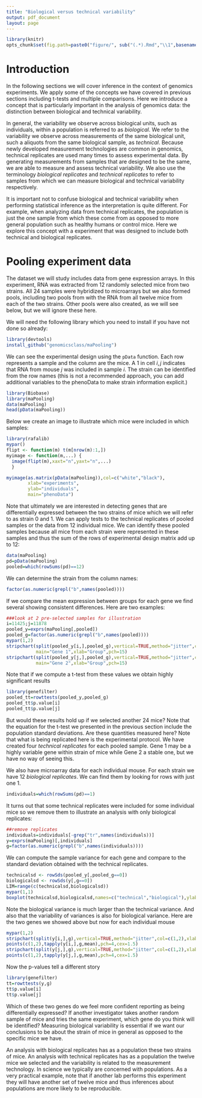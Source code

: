 ```yaml
---
title: "Biological versus technical variability"
output: pdf_document
layout: page
---
```


```r
library(knitr)
opts_chunk$set(fig.path=paste0("figure/", sub("(.*).Rmd","\\1",basename(knitr:::knit_concord$get('infile'))), "-"))
```


# Introduction

In the following sections we will cover inference in the context of genomics experiments. We apply some of the concepts we have covered in previous sections including t-tests and multiple comparisons. Here we introduce a concept that is particularly important in the analysis of genomics data: the distinction between biological and technical variability. 
 
In general, the variability we observe across biological units, such as individuals, within a population is referred to as _biological_. We refer to the variability we observe across measurements of the same biological unit, such a aliquots from the same biological sample, as _technical_. Because newly developed measurement technologies are common in genomics, technical replicates are used many times to assess experimental data. By generating measurements from samples that are designed to be the same, we are able to measure and assess technical variability. We also use the terminology _biological replicates_ and _technical replicates_ to refer to samples from which we can measure biological and technical variability respectively.

It is important not to confuse biological and technical variability when performing statistical inference as the interpretation is quite different. For example, when analyzing data from technical replicates, the population is just the one sample from which these come from as opposed to more general population such as healthy humans or control mice. Here we explore this concept with a experiment that was designed to include both technical and biological replicates.


# Pooling experiment data

The dataset we will study includes data from gene expression arrays. In this experiment, RNA was extracted from 12 randomly selected mice from two strains. All 24 samples were hybridized to microarrays but we also formed pools, including two pools from with the RNA from all twelve mice from each of the two strains. Other pools were also created, as we will see below, but we will ignore these here.

We will need the following library which you need to install if you have not done so already:
```r
library(devtools)
install_github("genomicsclass/maPooling")
```

 We can see the experimental design using the `pData` function. Each row represents a sample and the column are the mice. A 1 in cell $i,j$ indicates that RNA from mouse $j$ was included in sample $i$. The strain can be identified from the row names (this is not a recommended approach, you can add additional variables to the phenoData to make strain information explicit.)
 
```r
library(Biobase)
library(maPooling)
data(maPooling)
head(pData(maPooling))
```

Below we create an image to illustrate which mice were included in which samples:
```r
library(rafalib)
mypar()
flipt <- function(m) t(m[nrow(m):1,])
myimage <- function(m,...) {
  image(flipt(m),xaxt="n",yaxt="n",...)
  }

myimage(as.matrix(pData(maPooling)),col=c("white","black"),
        xlab="experiments",
        ylab="individuals",
        main="phenoData")
```

Note that ultimately we are interested in detecting genes that are differentially expressed between the two strains of mice which we will refer to as strain 0 and 1. We can apply tests to the technical replicates of  pooled samples or the data from 12 individual mice. We can identify these pooled samples because all mice from each strain were represented in these samples and thus the sum of the rows of experimental design matrix add up to 12:
```r
data(maPooling)
pd=pData(maPooling)
pooled=which(rowSums(pd)==12)
```

We can determine the strain from the column names:
```r
factor(as.numeric(grepl("b",names(pooled))))
```

If we compare the mean expression between groups for each gene we find several showing consistent differences. Here are two examples: 

```r
###look at 2 pre-selected samples for illustration
i=11425;j=11878
pooled_y=exprs(maPooling[,pooled])
pooled_g=factor(as.numeric(grepl("b",names(pooled))))
mypar(1,2)
stripchart(split(pooled_y[i,],pooled_g),vertical=TRUE,method="jitter",col=c(1,2),
           main="Gene 1",xlab="Group",pch=15)
stripchart(split(pooled_y[j,],pooled_g),vertical=TRUE,method="jitter",col=c(1,2),
           main="Gene 2",xlab="Group",pch=15)
```

Note that if we compute a t-test from these values we obtain highly significant results
```r
library(genefilter)
pooled_tt=rowttests(pooled_y,pooled_g)
pooled_tt$p.value[i]
pooled_tt$p.value[j]
```
But would these results hold up if we selected another 24 mice? Note that the equation for the t-test we presented in the previous section include the population standard deviations. Are these quantities measured here? Note that what is being replicated here is the experimental protocol. We have created four _technical replicates_ for each pooled sample. Gene 1 may be a highly variable gene within strain of mice while  Gene 2 a stable one, but we have no way of seeing this. 

We also have microarray data for each individual mouse. For each strain we have 12 _biological replicates_. We can find them by looking for rows with just one 1.

```r
individuals=which(rowSums(pd)==1)
```
It turns out that some technical replicates were included for some individual mice so we remove them to illustrate an analysis with only biological replicates:

```r
##remove replicates
individuals=individuals[-grep("tr",names(individuals))]
y=exprs(maPooling)[,individuals]
g=factor(as.numeric(grepl("b",names(individuals))))
```

We can compute the sample variance for each gene and compare to the standard deviation obtained with the technical replicates.
```r
technicalsd <- rowSds(pooled_y[,pooled_g==0])
biologicalsd <- rowSds(y[,g==0])
LIM=range(c(technicalsd,biologicalsd))
mypar(1,1)
boxplot(technicalsd,biologicalsd,names=c("technical","biological"),ylab="standard deviation")
```

Note the biological variance is much larger than the technical variance. And also that the variability of variances is also for biological variance. Here are the two genes we showed above but now for each individual mouse 

```r
mypar(1,2)
stripchart(split(y[i,],g),vertical=TRUE,method="jitter",col=c(1,2),xlab="Gene 1",pch=15)
points(c(1,2),tapply(y[i,],g,mean),pch=4,cex=1.5)
stripchart(split(y[j,],g),vertical=TRUE,method="jitter",col=c(1,2),xlab="Gene 2",pch=15)
points(c(1,2),tapply(y[j,],g,mean),pch=4,cex=1.5)
```

Now the p-values tell a different story
```r
library(genefilter)
tt=rowttests(y,g)
tt$p.value[i]
tt$p.value[j]
```

Which of these two genes do we feel more confident reporting as being differentially expressed? If another investigator takes another random sample of mice and tries the same experiment, which gene do you think will be identified? Measuring biological variability is essential if we want our conclusions to be about the strain of mice in general as opposed to the specific mice we have. 

An analysis with biological replicates has as a population these two strains of mice. An analysis with technical replicates has as a population the twelve mice we selected and the variability is related to the measurement technology. In science we typically are concerned with populations. As a very practical example, note that if another lab performs this experiment they will have another set of twelve mice and thus inferences about populations are more likely to be reproducible.
